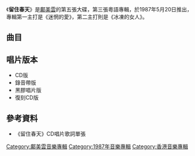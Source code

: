 {{Album infobox | <!-- See Wikipedia:WikiProject_Albums -->
|  Name        = 留住春天
|  Type        = [[專輯|專輯]]
|  Artist      = [[鄺美雲|鄺美雲]]
|  Cover       = 鄺美雲 留住春天.jpg
|  Released    = 1987年5月20日
|  Recorded    = 1987年2月
|  Genre       = [[粵語流行音樂|粵語流行音樂]]、[[歐陸節拍|歐陸節拍]]、[[新浪潮|新浪潮]]
|  Length      = 39分23秒
|  Label       = [[寶麗金|寶麗金]]
|  Number      = 
|  Producer    = [[歐丁玉|歐丁玉]]
|  Last album  = [[Cally|Cally]]<br>（1986年8月27日）
|  This album  = '''留住春天'''<br>（1987年5月20日）
|  Next album  = [[精裝歌集|精裝歌集]]<br>（1987年7月）
}}
《'''留住春天'''》是[[鄺美雲|鄺美雲]]的第五張大碟，第三張粵語專輯，於1987年5月20日推出，專輯第一主打是《迷惘的愛》，第二主打則是《冰凍的女人》。

==曲目==
{{Tracklist
| total_length = 39:23

| music_credits = yes
| lyrics_credits = yes
| arranger_credits = yes
| longnote_column = yes

| title1 = Tonight
| music1 = [[雷納德·伯恩斯坦|Leonard Bernstein]]<br>[[史蒂芬·桑坦|Stephen Sondheim]]
| lyrics1 = [[林振強|林振強]]
| arranger1 = [[周啟生|周啟生]]
| length1 = 3:40

| title2 = 未曾深愛已無情
| longnote2 = 第三主打
| music2 = [[許永恆|許永恆]]
| lyrics2 = [[小美|小美]]
| arranger2 = [[鍾肇峯|鍾肇峯]]
| length2 = 3:55

| title3 = 謝謝你曾經愛過我
| longnote3 = 國語版為[[潘越雲|潘越雲]]《謝謝你曾經愛我》
| music3 = [[鄭華娟|鄭華娟]]
| lyrics3 = [[米高|米高]]
| arranger3 = 周啟生
| length3 = 4:23

| title4 = 潮汐
| music4 = [[顧嘉煇|顧嘉煇]]
| lyrics4 = [[向雪懷|向雪懷]]
| arranger4 = 顧嘉煇
| length4 = 4:15

| title5 = 迷惘的愛
| longnote5 = 第一主打<br>無線電視劇《[[鯊獵行動|鯊獵行動]]》插曲
| music5 = [[林敏怡|林敏怡]]
| lyrics5 = [[文井一|文井一]]
| arranger5 = 林敏怡
| length5  = 3:36

| title6 = 冰凍的女人
| longnote6 = 第二主打<br>國語版為《冰凍的女人》
| music6 = {{link-en|Anthony Monn|Anthony Monn}}<br>[[Walter_J.W._Schmid|Walter J.W. Schmid]]
| lyrics6  = [[陳少琪|陳少琪]]
| arranger6 = [[黃耀光|黃耀光]]
| length6 = 4:34

| title7 = 仲夏夜之戀
| music7 = [[Johnson|Johnson]] 
| lyrics7 = 陳少琪
| arranger7 = [[盧東尼|盧東尼]]
| length7 = 2:54

| title8 = 義本無言
| music8 = [[劉家昌|劉家昌]]
| lyrics8 = [[鄭國江|鄭國江]]
| arranger8 = 盧東尼
| length8 = 3:45

| title9 = 戀愛專家
| music9 = [[Clive_Lonie|Clive Lonie]]
| lyrics9 = 小美
| arranger9 = 黃耀光
| length9 = 3:10

| title10 = 留住春天
| music10 = [[盧東尼|盧東尼]]
| lyrics10 = [[雨言|雨言]]
| arranger10 = 盧東尼
| length10 = 5:06

}}

==唱片版本==
*CD版
*錄音帶版
*黑膠唱片版
*復刻CD版

== 參考資料 ==
*《留住春天》CD唱片歌詞單張

[[Category:鄺美雲音樂專輯|Category:鄺美雲音樂專輯]]
[[Category:1987年音樂專輯|Category:1987年音樂專輯]]
[[Category:香港音樂專輯|Category:香港音樂專輯]]